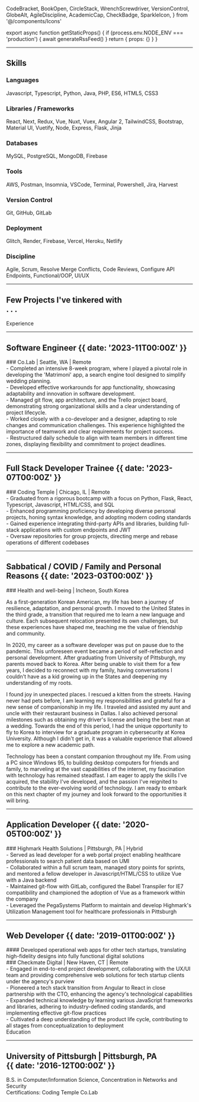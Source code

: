   CodeBracket,
  BookOpen,
  CircleStack,
  WrenchScrewdriver,
  VersionControl,
  GlobeAlt,
  AgileDiscipline,
  AcademicCap,
  CheckBadge,
  SparkleIcon,
} from '@/components/Icons'


export async function getStaticProps() {
  if (process.env.NODE_ENV === 'production') {
    await generateRssFeed()
  }
  return { props: {} }
}

---

## <div id='skills' className='text-2xl dark:text-yellow-200'>Skills</div>

### <CodeBracket /> Languages

<div className="overflow-x-hidden">
  <div data-aos="zoom-in-right">
    Javascript, Typescript, Python, Java, PHP, ES6, HTML5, CSS3
  </div>
</div>

### <BookOpen /> Libraries / Frameworks

<div className="overflow-x-hidden">
  <div data-aos="zoom-in-right">
    React, Next, Redux, Vue, Nuxt, Vuex, Angular 2, TailwindCSS, Bootstrap,
    Material UI, Vuetify, Node, Express, Flask, Jinja
  </div>
</div>

### <CircleStack /> Databases

<div className="overflow-x-hidden">
  <div data-aos="zoom-in-right">MySQL, PostgreSQL, MongoDB, Firebase</div>
</div>

### <WrenchScrewdriver /> Tools

<div className="overflow-x-hidden">
  <div data-aos="zoom-in-right">
    AWS, Postman, Insomnia, VSCode, Terminal, Powershell, Jira, Harvest
  </div>
</div>

### <VersionControl /> Version Control

<div className="overflow-x-hidden">
  <div data-aos="zoom-in-right">Git, GitHub, GitLab</div>
</div>

### <GlobeAlt /> Deployment

<div className="overflow-x-hidden">
  <div data-aos="zoom-in-right">
    Glitch, Render, Firebase, Vercel, Heroku, Netlify
  </div>
</div>

### <AgileDiscipline /> Discipline

<div className="overflow-x-hidden">
  <div data-aos="zoom-in-right">
    Agile, Scrum, Resolve Merge Conflicts, Code Reviews, Configure API
    Endpoints, Functional/OOP, UI/UX
  </div>
</div>

---

## <div id='projects' className='text-3xl dark:text-yellow-200 flex flex-col lg:flex-row lg:whitespace-nowrap'><div className='mr-[.5ch]'>Few Projects I've tinkered with</div><div>. . .</div></div>

<Projects />

<div
  id="experience"
  className="-mb-12 mt-28 text-3xl dark:text-yellow-200 lg:-mb-24"
>
  Experience
</div>

---

## Software Engineer {{ date: '2023-11T00:00Z' }}

<div className="-mb-4 overflow-x-hidden">
  <div data-aos="fade-left">
    ### <SparkleIcon /> Co.Lab | Seattle, WA | Remote
  </div>
</div>

<div className="-mb-4 overflow-x-hidden">
  <div data-aos="fade-left">
    - Completed an intensive 8-week program, where I played a pivotal role in
    developing the 'Matrimoni' app, a search engine tool designed to simplify
    wedding planning.
  </div>
</div>
<div className="-mb-4 overflow-x-hidden">
  <div data-aos="fade-left">
    - Developed effective workarounds for app functionality, showcasing
    adaptability and innovation in software development.
  </div>
</div>
<div className="-mb-4 overflow-x-hidden">
  <div data-aos="fade-left">
    - Managed git flow, app architecture, and the Trello project board,
    demonstrating strong organizational skills and a clear understanding of
    project lifecycle.
  </div>
</div>
<div className="-mb-4 overflow-x-hidden">
  <div data-aos="fade-left">
    - Worked closely with a co-developer and a designer, adapting to role
    changes and communication challenges. This experience highlighted the
    importance of teamwork and clear requirements for project success.
  </div>
</div>
<div className="-mb-4 overflow-x-hidden">
  <div data-aos="fade-left">
    - Restructured daily schedule to align with team members in different time
    zones, displaying flexibility and commitment to project deadlines.
  </div>
</div>

---

## Full Stack Developer Trainee {{ date: '2023-07T00:00Z' }}

<div className="-mb-4 overflow-x-hidden">
  <div data-aos="fade-left">
    ### <SparkleIcon /> Coding Temple | Chicago, IL | Remote
  </div>
</div>

<div className="-mb-4 overflow-x-hidden">
  <div data-aos="fade-left">
    - Graduated from a rigorous bootcamp with a focus on Python, Flask, React,
    Typescript, Javascript, HTML/CSS, and SQL
  </div>
</div>
<div className="-mb-4 overflow-x-hidden">
  <div data-aos="fade-left">
    - Enhanced programming proficiency by developing diverse personal projects,
    honing syntax knowledge, and adopting modern coding standards
  </div>
</div>
<div className="-mb-4 overflow-x-hidden">
  <div data-aos="fade-left">
    - Gained experience integrating third-party APIs and libraries, building
    full-stack applications with custom endpoints and JWT
  </div>
</div>
<div className="-mb-4 overflow-x-hidden">
  <div data-aos="fade-left">
    - Oversaw repositories for group projects, directing merge and rebase
    operations of different codebases
  </div>
</div>

---

## Sabbatical / COVID / Family and Personal Reasons {{ date: '2023-03T00:00Z' }}

<div className="overflow-x-hidden">
  <div data-aos="fade-left">
    ### <SparkleIcon /> Health and well-being | Incheon, South Korea
  </div>
</div>
<div className="-mb-10 mt-8 overflow-x-hidden">
  <div data-aos="flip-down">
    <Drawer>
      <div className="mt-4 overflow-x-hidden">
        <div data-aos="fade-left">
          <p className="mb-[1ch] mt-[1ch] indent-6 leading-7">
            As a first-generation Korean American, my life has been a journey of
            resilience, adaptation, and personal growth. I moved to the United
            States in the third grade, a transition that required me to learn a
            new language and culture. Each subsequent relocation presented its
            own challenges, but these experiences have shaped me, teaching me
            the value of friendship and community.
          </p>
        </div>
      </div>
      <div className="overflow-x-hidden">
        <div data-aos="fade-left">
          <p className="mb-[1ch] indent-6 leading-7">
            In 2020, my career as a software developer was put on pause due to
            the pandemic. This unforeseen event became a period of
            self-reflection and personal development. After graduating from
            University of Pittsburgh, my parents moved back to Korea. After
            being unable to visit them for a few years, I decided to reconnect
            with my family, having conversations I couldn't have as a kid
            growing up in the States and deepening my understanding of my roots.
          </p>
        </div>
      </div>
      <div className="overflow-x-hidden">
        <div data-aos="fade-left">
          <p className="mb-[1ch] indent-6 leading-7">
            I found joy in unexpected places. I rescued a kitten from the
            streets. Having never had pets before, I am learning my
            responsibilities and grateful for a new sense of companionship in my
            life. I traveled and assisted my aunt and uncle with their
            restaurant business in Dallas. I also achieved personal milestones
            such as obtaining my driver's license and being the best man at a
            wedding. Towards the end of this period, I had the unique
            opportunity to fly to Korea to interview for a graduate program in
            cybersecurity at Korea University. Although I didn't get in, it was
            a valuable experience that allowed me to explore a new academic
            path.
          </p>
        </div>
      </div>
      <div className="overflow-x-hidden">
        <div data-aos="fade-left">
          <p className="mb-[1ch] indent-6 leading-7">
            Technology has been a constant companion throughout my life. From
            using a PC since Windows 95, to building desktop computers for
            friends and family, to marveling at the vast capabilities of the
            internet, my fascination with technology has remained steadfast. I
            am eager to apply the skills I've acquired, the stability I've
            developed, and the passion I've reignited to contribute to the
            ever-evolving world of technology. I am ready to embark on this next
            chapter of my journey and look forward to the opportunities it will
            bring.
          </p>
        </div>
      </div>
    </Drawer>
  </div>
</div>

---

## Application Developer {{ date: '2020-05T00:00Z' }}

<div className="-mb-4 overflow-x-hidden">
  <div data-aos="fade-left">
    ### <SparkleIcon /> Highmark Health Solutions | Pittsburgh, PA | Hybrid
  </div>
</div>

<div className="-mb-4 overflow-x-hidden">
  <div data-aos="fade-left">
    - Served as lead developer for a web portal project enabling healthcare
    professionals to search patient data based on UMI
  </div>
</div>
<div className="-mb-4 overflow-x-hidden">
  <div data-aos="fade-left">
    - Collaborated within a full scrum team, managed story points for sprints,
    and mentored a fellow developer in Javascript/HTML/CSS to utilize Vue with a
    Java backend
  </div>
</div>
<div className="-mb-4 overflow-x-hidden">
  <div data-aos="fade-left">
    - Maintained git-flow with GitLab, configured the Babel Transpiler for IE7
    compatibility and championed the adoption of Vue as a framework within the
    company
  </div>
</div>
<div className="-mb-4 overflow-x-hidden">
  <div data-aos="fade-left">
    - Leveraged the PegaSystems Platform to maintain and develop Highmark's
    Utilization Management tool for healthcare professionals in Pittsburgh
  </div>
</div>

---

## Web Developer {{ date: '2019-01T00:00Z' }}

<div className="-mb-8 overflow-x-hidden">
  <div data-aos="fade-left">
    #### Developed operational web apps for other tech startups, translating high-fidelity designs into fully functional digital solutions
  </div>
</div>

<div className="-mb-4 overflow-x-hidden">
  <div data-aos="fade-left">
    ### <SparkleIcon /> Checkmate Digital | New Haven, CT | Remote
  </div>
</div>

<div className="-mb-4 overflow-x-hidden">
  <div data-aos="fade-left">
    - Engaged in end-to-end project development, collaborating with the UX/UI
    team and providing comprehensive web solutions for tech startup clients
    under the agency's purview
  </div>
</div>
<div className="-mb-4 overflow-x-hidden">
  <div data-aos="fade-left">
    - Pioneered a tech stack transition from Angular to React in close
    partnership with the CTO, enhancing the agency's technological capabilities
  </div>
</div>
<div className="-mb-4 overflow-x-hidden">
  <div data-aos="fade-left">
    - Expanded technical knowledge by learning various JavaScript frameworks and
    libraries, adhering to industry-defined coding standards, and implementing
    effective git-flow practices
  </div>
</div>
<div className="-mb-4 overflow-x-hidden">
  <div data-aos="fade-left">
    - Cultivated a deep understanding of the product life cycle, contributing to
    all stages from conceptualization to deployment
  </div>
</div>

<div
  id="education"
  className="-mb-12 mt-28 text-3xl dark:text-yellow-200 lg:-mb-24"
>
  Education
</div>

---

## <div className='flex items-center text-[.9em]'><AcademicCap /><span className='w-[1ch]' />University of Pittsburgh | Pittsburgh, PA</div> {{ date: '2016-12T00:00Z' }}

<div className="-mb-4 overflow-x-hidden">
  <div data-aos="fade-left">
    B.S. in Computer/Information Science, Concentration in Networks and Security
  </div>
</div>

<div className="overflow-hidden">
  <div data-aos="zoom-in-up">
    <div className="flex flex-col">
      Certifications:
      <IconLink
        href="https://www.credly.com/users/hyun-tae-jin"
        target="_blank"
        rel="noopener noreferrer"
        icon={CheckBadge}
        className="whitespace-nowrap w-fit"
      >
        Coding Temple
      </IconLink>
      <IconLink
        href="https://www.joincolab.io/certificate/hyun-tae-jin"
        target="_blank"
        rel="noopener noreferrer"
        icon={CheckBadge}
        className="whitespace-nowrap w-fit"
      >
        Co.Lab
      </IconLink>
    </div>

  </div>
</div>
